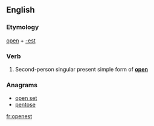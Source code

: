 ==English==

===Etymology===
[[open]] + [[-est]]

===Verb===
{{head|en|verb form}}

# {{context|archaic|lang=en}} Second-person singular present simple form of '''[[open]]'''

===Anagrams===
* [[open set#English|open set]]
* [[pentose#English|pentose]]

[[fr:openest]]